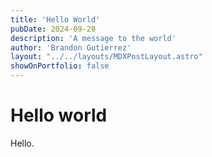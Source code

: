 ---
title: 'Hello World'
pubDate: 2024-09-28
description: 'A message to the world'
author: 'Brandon Gutierrez'
layout: "../../layouts/MDXPostLayout.astro"
showOnPortfolio: false
---

# Hello world
Hello.